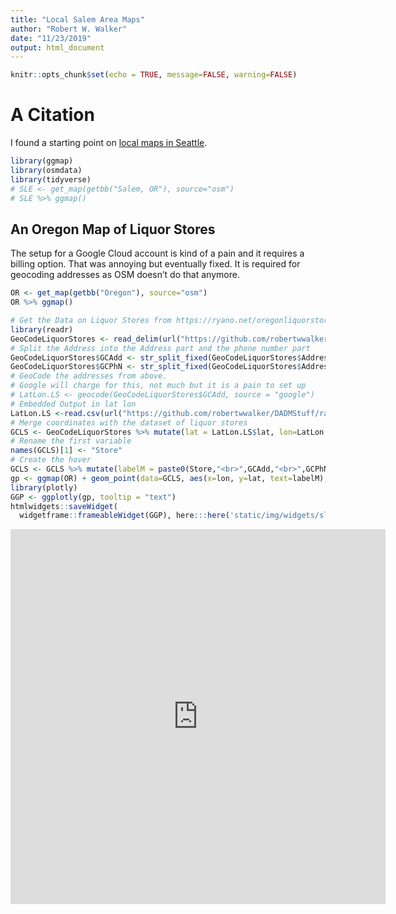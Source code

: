 ---
title: "Local Salem Area Maps"
author: "Robert W. Walker"
date: "11/23/2019"
output: html_document
---

```{r setup, include=FALSE}
knitr::opts_chunk$set(echo = TRUE, message=FALSE, warning=FALSE)
```

# A Citation

I found a starting point on [local maps in Seattle](https://www.littlemissdata.com/blog/maps).

```{r cars}
library(ggmap)
library(osmdata)
library(tidyverse)
# SLE <- get_map(getbb("Salem, OR"), source="osm")
# SLE %>% ggmap()
```

## An Oregon Map of Liquor Stores

The setup for a Google Cloud account is kind of a pain and it requires a billing option.  That was annoying but eventually fixed.  It is required for geocoding addresses as OSM doesn't do that anymore.

```{r MapMe}
OR <- get_map(getbb("Oregon"), source="osm")
OR %>% ggmap()
```



```{r}
# Get the Data on Liquor Stores from https://ryano.net/oregonliquorstores/  I copied and pasted it.  It comes from a .pdf available from OLCC.
library(readr)
GeoCodeLiquorStores <- read_delim(url("https://github.com/robertwwalker/DADMStuff/raw/master/GeoCodeLiquorStores.csv"), "\t", escape_double = FALSE, trim_ws = TRUE)
# Split the Address into the Address part and the phone number part
GeoCodeLiquorStores$GCAdd <- str_split_fixed(GeoCodeLiquorStores$Address, fixed("("), 2)[,1]
GeoCodeLiquorStores$GCPhN <- str_split_fixed(GeoCodeLiquorStores$Address, fixed("("), 2)[,2]
# GeoCode the addresses from above.
# Google will charge for this, not much but it is a pain to set up
# LatLon.LS <- geocode(GeoCodeLiquorStores$GCAdd, source = "google")
# Embedded Output in lat lon
LatLon.LS <-read.csv(url("https://github.com/robertwwalker/DADMStuff/raw/master/GeoCodedLiquor.csv"))
# Merge coordinates with the dataset of liquor stores
GCLS <- GeoCodeLiquorStores %>% mutate(lat = LatLon.LS$lat, lon=LatLon.LS$lon)
# Rename the first variable
names(GCLS)[1] <- "Store"
# Create the hover
GCLS <- GCLS %>% mutate(labelM = paste0(Store,"<br>",GCAdd,"<br>",GCPhN))
gp <- ggmap(OR) + geom_point(data=GCLS, aes(x=lon, y=lat, text=labelM), alpha=0.2, size=2, color="magenta") + ggnetwork::theme_blank() + labs("A Map of Oregon Liquor Stores") 
library(plotly)
GGP <- ggplotly(gp, tooltip = "text")
htmlwidgets::saveWidget(
  widgetframe::frameableWidget(GGP), here:::here('static/img/widgets/sleorggpmap.html'))
```

<iframe width="600" height="600" src="https://rww.science/img/widgets/sleorggpmap.html" frameborder="0" allowfullscreen></iframe>


